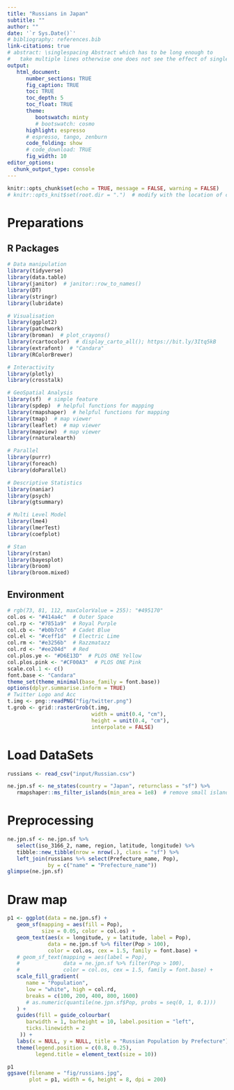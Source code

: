 ```yaml
---
title: "Russians in Japan"
subtitle: ""
author: ""
date: '`r Sys.Date()`'
# bibliography: references.bib
link-citations: true
# abstract: \singlespacing Abstract which has to be long enough to 
#   take multiple lines otherwise one does not see the effect of single-spacing.
output: 
   html_document:
      number_sections: TRUE
      fig_caption: TRUE
      toc: TRUE
      toc_depth: 5
      toc_float: TRUE
      theme:
         bootswatch: minty
         # bootswatch: cosmo
      highlight: espresso
      # espresso, tango, zenburn
      code_folding: show
      # code_download: TRUE
      fig_width: 10
editor_options: 
  chunk_output_type: console
---
```


```r
knitr::opts_chunk$set(echo = TRUE, message = FALSE, warning = FALSE)
# knitr::opts_knit$set(root.dir = ".")  # modify with the location of code
```

# Preparations {.tabset .tabset-fade .tabset-pills}

## R Packages
```r
# Data manipulation
library(tidyverse)
library(data.table)
library(janitor)  # janitor::row_to_names()
library(DT)
library(stringr)
library(lubridate)

# Visualisation
library(ggplot2)
library(patchwork)
library(broman)  # plot_crayons()
library(rcartocolor)  # display_carto_all(); https://bit.ly/3Itq5kB
library(extrafont)  # "Candara"
library(RColorBrewer)

# Interactivity
library(plotly)
library(crosstalk)

# GeoSpatial Analysis
library(sf)  # simple feature
library(spdep)  # helpful functions for mapping
library(rmapshaper)  # helpful functions for mapping
library(tmap)  # map viewer
library(leaflet)  # map viewer
library(mapview)  # map viewer
library(rnaturalearth)

# Parallel
library(purrr)
library(foreach)
library(doParallel)

# Descriptive Statistics
library(naniar)
library(psych)
library(gtsummary)

# Multi Level Model
library(lme4)
library(lmerTest)
library(coefplot)

# Stan
library(rstan)
library(bayesplot)
library(broom)
library(broom.mixed)
```

## Environment
```r
# rgb(73, 81, 112, maxColorValue = 255): "#495170"
col.os <- "#414a4c"  # Outer Space
col.rp <- "#7851a9"  # Royal Purple
col.cb <- "#b0b7c6"  # Cadet Blue
col.el <- "#ceff1d"  # Electric Lime
col.rm <- "#e3256b"  # Razzmatazz
col.rd <- "#ee204d"  # Red
col.plos.ye <- "#D6E13D"  # PLOS ONE Yellow
col.plos.pink <- "#CF00A3"  # PLOS ONE Pink
scale.col.1 <- c()
font.base <- "Candara"
theme_set(theme_minimal(base_family = font.base))
options(dplyr.summarise.inform = TRUE)
# Twitter Logo and Acc
t.img <- png::readPNG("fig/twitter.png")
t.grob <- grid::rasterGrob(t.img, 
                           width = unit(0.4, "cm"), 
                           height = unit(0.4, "cm"),
                           interpolate = FALSE)
```

# Load DataSets {.tabset .tabset-fade .tabset-pills}
```r
russians <- read_csv("input/Russian.csv")

ne.jpn.sf <- ne_states(country = "Japan", returnclass = "sf") %>% 
   rmapshaper::ms_filter_islands(min_area = 1e8)  # remove small islands
```

# Preprocessing
```r
ne.jpn.sf <- ne.jpn.sf %>% 
   select(iso_3166_2, name, region, latitude, longitude) %>%
   tibble::new_tibble(nrow = nrow(.), class = "sf") %>% 
   left_join(russians %>% select(Prefecture_name, Pop), 
             by = c("name" = "Prefecture_name"))
glimpse(ne.jpn.sf)
```

# Draw map
```r
p1 <- ggplot(data = ne.jpn.sf) + 
   geom_sf(mapping = aes(fill = Pop), 
           size = 0.05, color = col.os) + 
   geom_text(aes(x = longitude, y = latitude, label = Pop), 
             data = ne.jpn.sf %>% filter(Pop > 100), 
             color = col.os, cex = 1.5, family = font.base) + 
   # geom_sf_text(mapping = aes(label = Pop), 
   #              data = ne.jpn.sf %>% filter(Pop > 100), 
   #              color = col.os, cex = 1.5, family = font.base) + 
   scale_fill_gradient(
      name = "Population", 
      low = "white", high = col.rd, 
      breaks = c(100, 200, 400, 800, 1600)
      # as.numeric(quantile(ne.jpn.sf$Pop, probs = seq(0, 1, 0.1)))
   ) + 
   guides(fill = guide_colourbar(
      barwidth = 1, barheight = 10, label.position = "left", 
      ticks.linewidth = 2
    )) + 
   labs(x = NULL, y = NULL, title = "Russian Population by Prefecture") + 
   theme(legend.position = c(0.8, 0.25), 
         legend.title = element_text(size = 10))

p1
ggsave(filename = "fig/russians.jpg", 
       plot = p1, width = 6, height = 8, dpi = 200)
```


